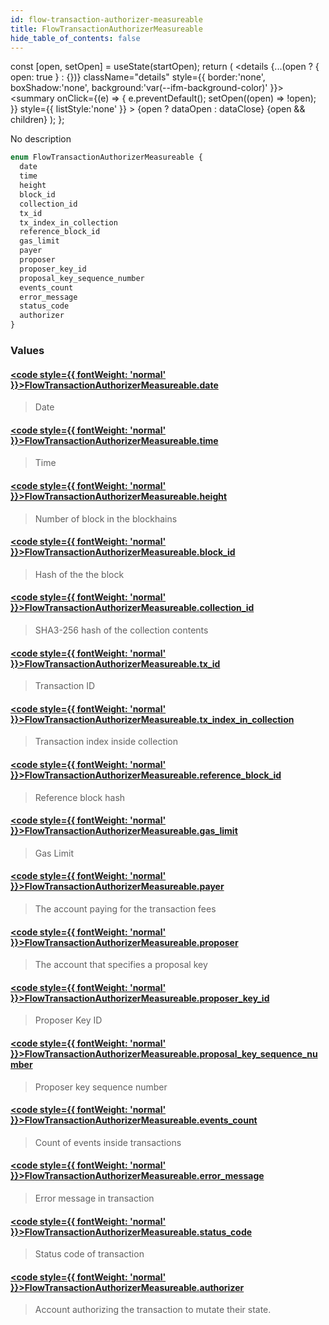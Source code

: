 ```yaml
---
id: flow-transaction-authorizer-measureable
title: FlowTransactionAuthorizerMeasureable
hide_table_of_contents: false
---
```







  const [open, setOpen] = useState(startOpen);
  return (
    <details {...(open ? { open: true } : {})} className="details" style={{ border:'none', boxShadow:'none', background:'var(--ifm-background-color)' }}>
      <summary
        onClick={(e) => {
          e.preventDefault();
          setOpen((open) => !open);
        }}
        style={{ listStyle:'none' }}
      >
      {open ? dataOpen : dataClose}
      </summary>
      {open && children}
    </details>
  );
};








No description


```graphql
enum FlowTransactionAuthorizerMeasureable {
  date
  time
  height
  block_id
  collection_id
  tx_id
  tx_index_in_collection
  reference_block_id
  gas_limit
  payer
  proposer
  proposer_key_id
  proposal_key_sequence_number
  events_count
  error_message
  status_code
  authorizer
}
```




### Values

#### [<code style={{ fontWeight: 'normal' }}>FlowTransactionAuthorizerMeasureable.<b>date</b></code>](#)  
> 
> 
> Date
> 

#### [<code style={{ fontWeight: 'normal' }}>FlowTransactionAuthorizerMeasureable.<b>time</b></code>](#)  
> 
> 
> Time
> 

#### [<code style={{ fontWeight: 'normal' }}>FlowTransactionAuthorizerMeasureable.<b>height</b></code>](#)  
> 
> 
> Number of block in the blockhains
> 

#### [<code style={{ fontWeight: 'normal' }}>FlowTransactionAuthorizerMeasureable.<b>block_id</b></code>](#)  
> 
> 
> Hash of the the block
> 

#### [<code style={{ fontWeight: 'normal' }}>FlowTransactionAuthorizerMeasureable.<b>collection_id</b></code>](#)  
> 
> 
> SHA3-256 hash of the collection contents
> 

#### [<code style={{ fontWeight: 'normal' }}>FlowTransactionAuthorizerMeasureable.<b>tx_id</b></code>](#)  
> 
> 
> Transaction ID
> 

#### [<code style={{ fontWeight: 'normal' }}>FlowTransactionAuthorizerMeasureable.<b>tx_index_in_collection</b></code>](#)  
> 
> 
> Transaction index inside collection
> 

#### [<code style={{ fontWeight: 'normal' }}>FlowTransactionAuthorizerMeasureable.<b>reference_block_id</b></code>](#)  
> 
> 
> Reference block hash
> 

#### [<code style={{ fontWeight: 'normal' }}>FlowTransactionAuthorizerMeasureable.<b>gas_limit</b></code>](#)  
> 
> 
> Gas Limit
> 

#### [<code style={{ fontWeight: 'normal' }}>FlowTransactionAuthorizerMeasureable.<b>payer</b></code>](#)  
> 
> 
> The account paying for the transaction fees
> 

#### [<code style={{ fontWeight: 'normal' }}>FlowTransactionAuthorizerMeasureable.<b>proposer</b></code>](#)  
> 
> 
> The account that specifies a proposal key
> 

#### [<code style={{ fontWeight: 'normal' }}>FlowTransactionAuthorizerMeasureable.<b>proposer_key_id</b></code>](#)  
> 
> 
> Proposer Key ID
> 

#### [<code style={{ fontWeight: 'normal' }}>FlowTransactionAuthorizerMeasureable.<b>proposal_key_sequence_number</b></code>](#)  
> 
> 
> Proposer key sequence number
> 

#### [<code style={{ fontWeight: 'normal' }}>FlowTransactionAuthorizerMeasureable.<b>events_count</b></code>](#)  
> 
> 
> Count of events inside transactions
> 

#### [<code style={{ fontWeight: 'normal' }}>FlowTransactionAuthorizerMeasureable.<b>error_message</b></code>](#)  
> 
> 
> Error message in transaction
> 

#### [<code style={{ fontWeight: 'normal' }}>FlowTransactionAuthorizerMeasureable.<b>status_code</b></code>](#)  
> 
> 
> Status code of transaction
> 

#### [<code style={{ fontWeight: 'normal' }}>FlowTransactionAuthorizerMeasureable.<b>authorizer</b></code>](#)  
> 
> 
> Account authorizing the transaction to mutate their state.
> 



